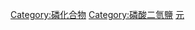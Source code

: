 {{Navbox
|name = 磷酸二氫鹽
|title = [[磷酸]]二[[氫]][[盐 (化学)|鹽]]
|listclass = hlist 
|group1 = 
|list1 = 
*{{化學式|鋰|氫|2|磷|氧|4|link=磷酸二氫鋰}}
*{{化學式|鈉|氫|2|磷|氧|4|link=磷酸二氢钠}}
*{{化學式|鉀|氫|2|磷|氧|4|link=磷酸二氫鉀}}
*{{化學式|銣|氫|2|磷|氧|4|link=磷酸二氫銣}}
*{{化學式|銨|氫|2|磷|氧|4|link=磷酸二氢铵}}
*{{化學式|鈹|{{官能基|氫|2|磷|氧|4}}|2|link=磷酸二氫鈹}}
*{{化學式|鎂|{{官能基|氫|2|磷|氧|4}}|2|link=磷酸二氢镁}}
*{{化學式|鈣|{{官能基|氫|2|磷|氧|4}}|2|link=磷酸二氢钙}}
*{{化學式|鍶|{{官能基|氫|2|磷|氧|4}}|2|link=磷酸二氫鍶}}
*{{化學式|鋅|{{官能基|氫|2|磷|氧|4}}|2|link=磷酸二氢锌}}
*{{化學式|錳|{{官能基|氫|2|磷|氧|4}}|2|link=磷酸二氢锰}}
*{{化學式|鋁|{{官能基|氫|2|磷|氧|4}}|3|link=磷酸二氢铝}}
}}<noinclude>
[[Category:磷化合物]]
[[Category:磷酸二氫鹽]]
[[Category:化学品模板|元]]
</noinclude>
